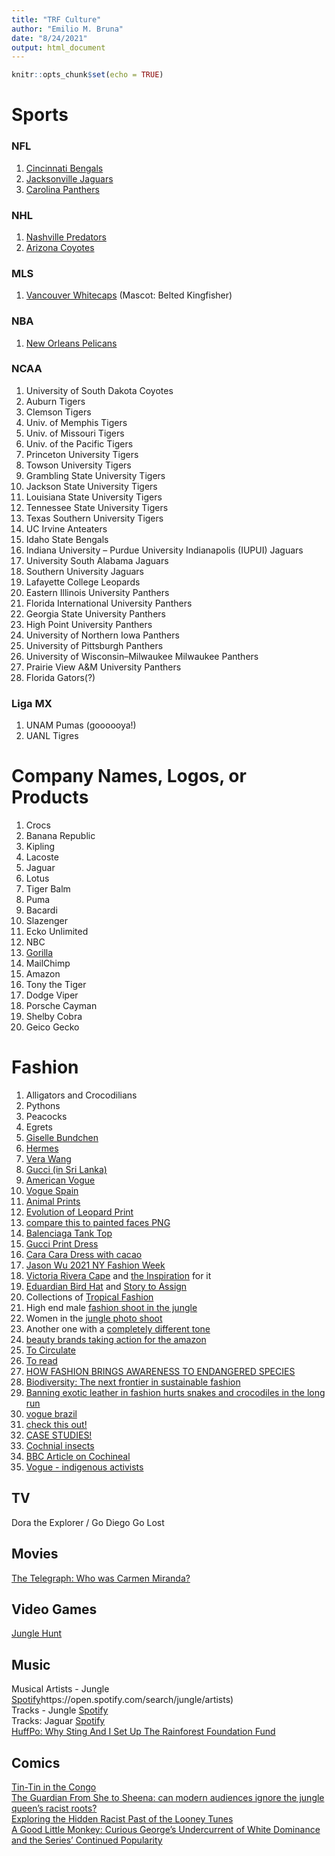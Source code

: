 ```yaml
---
title: "TRF Culture"
author: "Emilio M. Bruna"
date: "8/24/2021"
output: html_document
---
```


```r
knitr::opts_chunk$set(echo = TRUE)
```

# Sports

### NFL
1. [Cincinnati Bengals](https://en.wikipedia.org/wiki/Cincinnati_Bengals)
2. [Jacksonville Jaguars](https://en.wikipedia.org/wiki/Jacksonville_Jaguars)
3. [Carolina Panthers](https://en.wikipedia.org/wiki/Carolina_Panthers)

### NHL
1. [Nashville Predators](https://en.wikipedia.org/wiki/Nashville_Predators)
2. [Arizona Coyotes](https://en.wikipedia.org/wiki/Coyote)

### MLS
1. [Vancouver Whitecaps](https://www.whitecapsfc.com/news/get-know-spike) (Mascot: Belted Kingfisher)

### NBA
1. [New Orleans Pelicans](https://en.wikipedia.org/wiki/New_Orleans_Pelicans)

### NCAA
1. University of South Dakota Coyotes
1. Auburn Tigers
1. Clemson Tigers
1. Univ. of Memphis Tigers
1. Univ. of Missouri Tigers
1. Univ. of the Pacific Tigers
1. Princeton University Tigers
1. Towson University Tigers
1. Grambling State University Tigers
1. Jackson State University Tigers
1. Louisiana State University Tigers
1. Tennessee State University Tigers
1. Texas Southern University Tigers
1. UC Irvine Anteaters
1. Idaho State Bengals
1. Indiana University – Purdue University Indianapolis (IUPUI) Jaguars
1. University South Alabama Jaguars
1. Southern University Jaguars
1. Lafayette College Leopards
1. Eastern Illinois University Panthers
1. Florida International University Panthers
1. Georgia State University Panthers
1. High Point University Panthers
1. University of Northern Iowa Panthers
1. University of Pittsburgh Panthers
1. University of Wisconsin–Milwaukee	Milwaukee Panthers
1. Prairie View A&M University Panthers
1. Florida Gators(?)

### Liga MX
1. UNAM Pumas (goooooya!)
2. UANL Tigres

# Company Names, Logos, or Products

1. Crocs
1. Banana Republic
1. Kipling
1. Lacoste
1. Jaguar
1. Lotus
1. Tiger Balm
1. Puma
1. Bacardi
1. Slazenger
1. Ecko Unlimited
1. NBC
1. [Gorilla](https://www.gorillatough.com/) 
1. MailChimp
1. Amazon
1. Tony the Tiger
1. Dodge Viper
1. Porsche Cayman
1. Shelby Cobra
1. Geico Gecko


# Fashion
1. Alligators and Crocodilians
2. Pythons
3. Peacocks
4. Egrets
5. [Giselle Bundchen](https://www.vogue.com/article/gisele-bundchen-vogue-cover-july-2018-issue)
6. [Hermes](https://www.bragmybag.com/hermes-spring-summer-2014-ad-campaign-featuring-the-maxibox-bag/)
7. [Vera Wang](https://www.trendhunter.com/trends/vera-wang-fall-2013-campaign)
8. [Gucci (in Sri Lanka)](https://making-pictures.com/news/sole-magazine-gucci/)
9. [American Vogue](https://models.com/work/american-vogue-welcome-to-the-jungle/502015)
10. [Vogue Spain](https://anneofcarversville.com/style-photos/2019/7/25/mayowa-nicholas-txema-yeste-vogue-spain-august)
11. [Animal Prints](https://editorialist.com/fashion/animal-prints/)
12. [Evolution of Leopard Print](https://www.harpersbazaar.com/fashion/trends/g5971/leopard-print-style-evolution/)
13. [compare this to painted faces PNG](https://vmagazine.com/article/jungle-beat-2/)
14. [Balenciaga Tank Top](https://poshmark.com/listing/BALENCIAGA-JUNGLE-TANK-2003-60b27b2d284e995628195ab6)
15. [Gucci Print Dress](https://www.therealreal.com/products/women/clothing/dresses/gucci-2019-long-dress-w-tags-a1hns?sid=pxogmz&utm_source=Google&utm_medium=shopping&cvosrc=cse.google.google&cvo_crid=453344066284&gclid=Cj0KCQjwsZKJBhC0ARIsAJ96n3W_UbZlj_WU4O0TgShudvZQtHXAzUPXWgbm9sSbhVVo36LjGrc1licaApXwEALw_wcB)
16. [Cara Cara Dress with cacao](https://www.bergdorfgoodman.com/p/cara-cara-sydney-floral-print-off-the-shoulder-midi-dress-prod164100138)
17. [Jason Wu 2021 NY Fashion Week](https://www.youtube.com/watch?v=l2mfOEIYioU) 
18. [Victoria Rivera Cape](https://victoriarivera.gt/producto/quetzal-cape/) and [the Inspiration](https://en.wikipedia.org/wiki/Montezuma%27s_headdress#/media/File:Feather_headdress_Moctezuma_II.JPG) for it
19. [Eduardian Bird Hat](https://commons.wikimedia.org/wiki/File:Edwardian_bird_hat_-_Pacific_Grove_Museum_of_Natural_History_-_DSC06608.JPG) and [Story to Assign](https://thesocietypages.org/socimages/2014/12/27/how-the-bird-hat-craze-almost-killed-the-dinosaurs/)
20. Collections of [Tropical Fashion](https://www.trendhunter.com/slideshow/calescent-tropical-fashions)
21. High end male [fashion shoot in the jungle](https://fashionablymale.net/2019/03/21/jungle-at-vogue-hommes-ss19-by-ethan-james-green/)
22. Women in the [jungle photo shoot](https://fashioneditorials.com/vogue-brazil-may-2017-josephine-skriver-by-giampaolo-sgura/)
23. Another one with a [completely different tone](http://www.mikaeljansson.com/album/vogue-paris-may-2019/18628/)
24. [beauty brands taking action for the amazon](https://www.vogue.com/article/beauty-brands-taking-action-for-the-amazon)
25. [To Circulate](https://www.cnn.com/style/article/india-photography-19th-century/index.html) 
26. [To read](https://www.smithsonianmag.com/history/migratory-bird-act-anniversary-keeping-feathers-off-hats-180969077/)
27. [HOW FASHION BRINGS AWARENESS TO ENDANGERED SPECIES](http://www.drsharondeem.com/blog//how-fashion-brings-awareness-to-endangered-species)
28. [Biodiversity: The next frontier in sustainable fashion](https://www.mckinsey.com/industries/retail/our-insights/biodiversity-the-next-frontier-in-sustainable-fashion)
29. [Banning exotic leather in fashion hurts snakes and crocodiles in the long run](https://theconversation.com/banning-exotic-leather-in-fashion-hurts-snakes-and-crocodiles-in-the-long-run-114173)
30. [vogue brazil](https://vogue.globo.com/moda/noticia/2020/09/vogue-hope-esperanca-esta-na-preservacao-das-florestas-e-de-quem-vive-nelas.html)
31. [check this out!](https://cases.open.ubc.ca/alligator-skin-handbags/)
32. [CASE STUDIES!](https://cases.open.ubc.ca/case-studies/)
33. [Cochnial insects](https://en.wikipedia.org/wiki/Cochineal)
34. [BBC Article on Cochineal](https://www.bbc.com/culture/article/20180202-the-insect-that-painted-europe-red )
35. [Vogue - indigenous activists](https://www.vogue.com/article/indigenous-activists-amazon)

## TV

Dora the Explorer / Go Diego Go
Lost

## Movies

[The Telegraph: Who was Carmen Miranda?](https://www.telegraph.co.uk/technology/0/carmen-miranda-did-famous-headwear-come/ )

## Video Games 

[Jungle Hunt](https://en.wikipedia.org/wiki/Jungle_Hunt)

## Music

Musical Artists - Jungle [Spotify]()https://open.spotify.com/search/jungle/artists)  
Tracks - Jungle [Spotify](https://open.spotify.com/search/jungle/tracks)  
Tracks: Jaguar [Spotify](https://open.spotify.com/search/jaguar)  
[HuffPo: Why Sting And I Set Up The Rainforest Foundation Fund](https://www.huffpost.com/entry/why-sting-and-i-set-up-th_b_98252)  

## Comics 

[Tin-Tin in the Congo](https://en.wikipedia.org/wiki/Tintin_in_the_Congo#/media/File:Angry_King_in_Tintin.JPG)  
[The Guardian From She to Sheena: can modern audiences ignore the jungle queen's racist roots?](https://www.theguardian.com/books/2017/jul/06/she-sheena-jungle-queens-enduring-ambiguous-allure-h-rider-haggard)  
[Exploring the Hidden Racist Past of the Looney Tunes](https://www.vulture.com/2014/09/exploring-the-hidden-racist-past-of-the-looney-toons.html)  
[A Good Little Monkey: Curious George’s Undercurrent of White Dominance and the Series’ Continued Popularity](https://www.bu.edu/writingprogram/journal/past-issues/issue-7/terhune/)  
